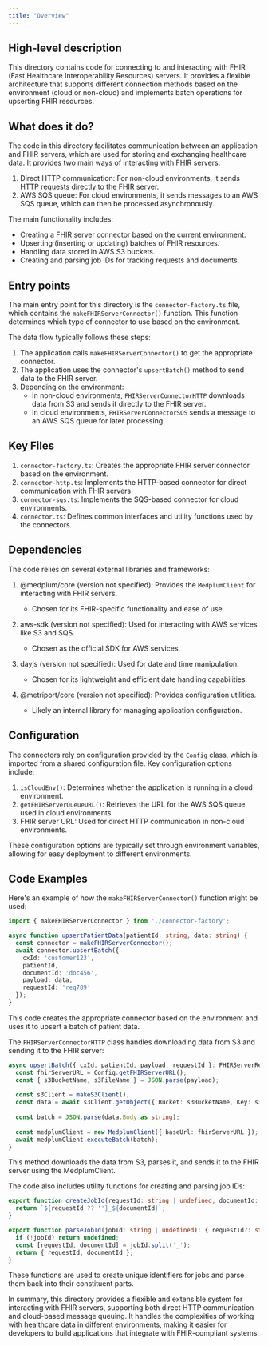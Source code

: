 ```yaml
---
title: "Overview"
---
```


## High-level description
This directory contains code for connecting to and interacting with FHIR (Fast Healthcare Interoperability Resources) servers. It provides a flexible architecture that supports different connection methods based on the environment (cloud or non-cloud) and implements batch operations for upserting FHIR resources.

## What does it do?
The code in this directory facilitates communication between an application and FHIR servers, which are used for storing and exchanging healthcare data. It provides two main ways of interacting with FHIR servers:

1. Direct HTTP communication: For non-cloud environments, it sends HTTP requests directly to the FHIR server.
2. AWS SQS queue: For cloud environments, it sends messages to an AWS SQS queue, which can then be processed asynchronously.

The main functionality includes:
- Creating a FHIR server connector based on the current environment.
- Upserting (inserting or updating) batches of FHIR resources.
- Handling data stored in AWS S3 buckets.
- Creating and parsing job IDs for tracking requests and documents.

## Entry points
The main entry point for this directory is the `connector-factory.ts` file, which contains the `makeFHIRServerConnector()` function. This function determines which type of connector to use based on the environment.

The data flow typically follows these steps:
1. The application calls `makeFHIRServerConnector()` to get the appropriate connector.
2. The application uses the connector's `upsertBatch()` method to send data to the FHIR server.
3. Depending on the environment:
   - In non-cloud environments, `FHIRServerConnectorHTTP` downloads data from S3 and sends it directly to the FHIR server.
   - In cloud environments, `FHIRServerConnectorSQS` sends a message to an AWS SQS queue for later processing.

## Key Files
1. `connector-factory.ts`: Creates the appropriate FHIR server connector based on the environment.
2. `connector-http.ts`: Implements the HTTP-based connector for direct communication with FHIR servers.
3. `connector-sqs.ts`: Implements the SQS-based connector for cloud environments.
4. `connector.ts`: Defines common interfaces and utility functions used by the connectors.

## Dependencies
The code relies on several external libraries and frameworks:

1. @medplum/core (version not specified): Provides the `MedplumClient` for interacting with FHIR servers.
   - Chosen for its FHIR-specific functionality and ease of use.

2. aws-sdk (version not specified): Used for interacting with AWS services like S3 and SQS.
   - Chosen as the official SDK for AWS services.

3. dayjs (version not specified): Used for date and time manipulation.
   - Chosen for its lightweight and efficient date handling capabilities.

4. @metriport/core (version not specified): Provides configuration utilities.
   - Likely an internal library for managing application configuration.

## Configuration
The connectors rely on configuration provided by the `Config` class, which is imported from a shared configuration file. Key configuration options include:

1. `isCloudEnv()`: Determines whether the application is running in a cloud environment.
2. `getFHIRServerQueueURL()`: Retrieves the URL for the AWS SQS queue used in cloud environments.
3. FHIR server URL: Used for direct HTTP communication in non-cloud environments.

These configuration options are typically set through environment variables, allowing for easy deployment to different environments.

## Code Examples

Here's an example of how the `makeFHIRServerConnector()` function might be used:

```typescript
import { makeFHIRServerConnector } from './connector-factory';

async function upsertPatientData(patientId: string, data: string) {
  const connector = makeFHIRServerConnector();
  await connector.upsertBatch({
    cxId: 'customer123',
    patientId,
    documentId: 'doc456',
    payload: data,
    requestId: 'req789'
  });
}
```

This code creates the appropriate connector based on the environment and uses it to upsert a batch of patient data.

The `FHIRServerConnectorHTTP` class handles downloading data from S3 and sending it to the FHIR server:

```typescript
async upsertBatch({ cxId, patientId, payload, requestId }: FHIRServerRequest): Promise&lt;void&gt; {
  const fhirServerURL = Config.getFHIRServerURL();
  const { s3BucketName, s3FileName } = JSON.parse(payload);
  
  const s3Client = makeS3Client();
  const data = await s3Client.getObject({ Bucket: s3BucketName, Key: s3FileName }).promise();
  
  const batch = JSON.parse(data.Body as string);
  
  const medplumClient = new MedplumClient({ baseUrl: fhirServerURL });
  await medplumClient.executeBatch(batch);
}
```

This method downloads the data from S3, parses it, and sends it to the FHIR server using the MedplumClient.

The code also includes utility functions for creating and parsing job IDs:

```typescript
export function createJobId(requestId: string | undefined, documentId: string): string {
  return `${requestId ?? ''}_${documentId}`;
}

export function parseJobId(jobId: string | undefined): { requestId?: string; documentId?: string } | undefined {
  if (!jobId) return undefined;
  const [requestId, documentId] = jobId.split('_');
  return { requestId, documentId };
}
```

These functions are used to create unique identifiers for jobs and parse them back into their constituent parts.

In summary, this directory provides a flexible and extensible system for interacting with FHIR servers, supporting both direct HTTP communication and cloud-based message queuing. It handles the complexities of working with healthcare data in different environments, making it easier for developers to build applications that integrate with FHIR-compliant systems.